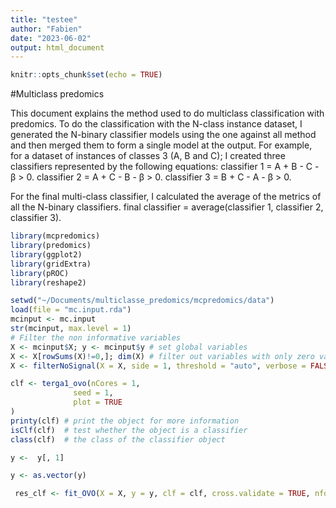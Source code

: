 ```yaml
---
title: "testee"
author: "Fabien"
date: "2023-06-02"
output: html_document
---
```


```r
knitr::opts_chunk$set(echo = TRUE)
```

#Multiclass predomics

This document explains the method used to do multiclass classification with predomics.
To do the classification with the N-class instance dataset, I generated the N-binary classifier models using the one against all method and then merged them to form a single model at the output. For example, for a dataset of instances of classes 3 (A, B and C); I created three classifiers represented by the following equations:
classifier 1 = A + B - C - β > 0.
classifier 2 = A + C - B - β > 0.
classifier 3 = B + C - A - β > 0.

For the final multi-class classifier, I calculated the average of the metrics of all the N-binary classifiers.
final classifier = average(classifier 1, classifier 2, classifier 3).



```r
library(mcpredomics)
library(predomics)
library(ggplot2)
library(gridExtra)
library(pROC)
library(reshape2)
```




```r
setwd("~/Documents/multiclasse_predomics/mcpredomics/data")
load(file = "mc.input.rda")
mcinput <- mc.input
str(mcinput, max.level = 1)
# Filter the non informative variables
X <- mcinput$X; y <- mcinput$y # set global variables
X <- X[rowSums(X)!=0,]; dim(X) # filter out variables with only zero values
X <- filterNoSignal(X = X, side = 1, threshold = "auto", verbose = FALSE); dim(X) 

```

```r
clf <- terga1_ovo(nCores = 1, 
              seed = 1, 
              plot = TRUE
)
printy(clf) # print the object for more information
isClf(clf)  # test whether the object is a classifier
class(clf)  # the class of the classifier object

```



```r
y <-  y[, 1]

y <- as.vector(y)
```

```r
 res_clf <- fit_OVO(X = X, y = y, clf = clf, cross.validate = TRUE, nfolds = 1); # class(res_clf
```



